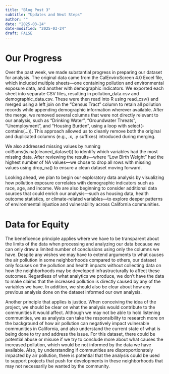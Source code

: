```yaml
---
title: "Blog Post 3"
subtitle: "Updates and Next Steps"
author: ""
date: "2025-03-24"
date-modified: "2025-03-24"
draft: FALSE
---
```

# Our Progress

Over the past week, we made substantial progress in preparing our dataset for analysis. The original data came from the CalEnviroScreen 4.0 Excel file, which included multiple sheets—one containing pollution and environmental exposure data, and another with demographic indicators. We exported each sheet into separate CSV files, resulting in pollution_data.csv and demographic_data.csv. These were then read into R using read_csv() and merged using a left join on the "Census Tract" column to retain all pollution records while appending demographic information wherever available. After the merge, we removed several columns that were not directly relevant to our analysis, such as "Drinking Water", "Groundwater Threats", "Unemployment", and "Housing Burden", using a loop with select(-contains(...)). This approach allowed us to cleanly remove both the original and duplicated columns (e.g., .x, .y suffixes) introduced during merging.

We also addressed missing values by running colSums(is.na(cleaned_dataset)) to identify which variables had the most missing data. After reviewing the results—where "Low Birth Weight" had the highest number of NA values—we chose to drop all rows with missing values using drop_na() to ensure a clean dataset moving forward. 

Looking ahead, we plan to begin our exploratory data analysis by visualizing how pollution exposure correlates with demographic indicators such as race, age, and income. We are also beginning to consider additional data sources that could enrich our analysis—such as housing data, health outcome statistics, or climate-related variables—to explore deeper patterns of environmental injustice and vulnerability across California communities.

# Data for Equity

The beneficence principle applies where we have to be transparent about the limits of the data when processing and analyzing our data because we can only draw a limited number of conclusions using only the columns we have. Despite any wishes we may have to extend arguments to what causes the air pollution in some neighborhoods compared to others, our dataset only focuses on the pollution and health impacts without collecting data on how the neighborhoods may be developed infrastructurally to affect these outcomes. Regardless of what analytics we produce, we don’t have the data to make claims that the increased pollution is directly caused by any of the variables we have. In addition, we should also be clear about how any previous analysis done on the dataset informed our own analysis. 
	
Another principle that applies is justice. When conceiving the idea of the project, we should be clear on what the analysis would contribute to the communities it would affect. Although we may not be able to hold listening communities, we as analysts can take the responsibility to research more on the background of how air pollution can negatively impact vulnerable communities in California, and also understand the current state of what is being done to try and address the issue. For this dataset, there could be potential abuse or misuse if we try to conclude more about what causes the increased pollution, which would be not informed by the data we have available. Also, by understanding if communities are disproportionately impacted by air pollution, there is potential that the analysis could be used to support projects that push for developments in these neighborhoods that may not necessarily be wanted by the community.





